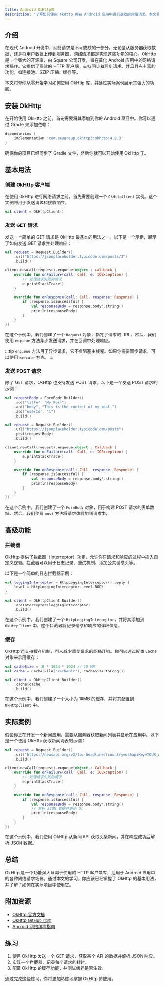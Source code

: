 ```yaml
---
title: Android OkHttp库
description: "了解如何使用 OkHttp 库在 Android 应用中进行高效的网络请求。本文将从基础概念到实际应用，逐步讲解 OkHttp 的使用方法。"
---
```


## 介绍

在现代 Android 开发中，网络请求是不可或缺的一部分。无论是从服务器获取数据，还是将用户数据上传到服务器，网络请求都是实现这些功能的核心。OkHttp 是一个强大的开源库，由 Square 公司开发，旨在简化 Android 应用中的网络请求操作。它提供了高效的 HTTP 客户端，支持同步和异步请求，并且具有丰富的功能，如连接池、GZIP 压缩、缓存等。

本文将带你从零开始学习如何使用 OkHttp 库，并通过实际案例展示其强大的功能。

## 安装 OkHttp

在开始使用 OkHttp 之前，首先需要将其添加到你的 Android 项目中。你可以通过 Gradle 来添加依赖：

```groovy
dependencies {
    implementation 'com.squareup.okhttp3:okhttp:4.9.3'
}
```

确保你的项目已经同步了 Gradle 文件，然后你就可以开始使用 OkHttp 了。

## 基本用法

### 创建 OkHttp 客户端

在使用 OkHttp 进行网络请求之前，首先需要创建一个 `OkHttpClient` 实例。这个实例将用于发送请求和接收响应。

```kotlin
val client = OkHttpClient()
```

### 发送 GET 请求

发送一个简单的 GET 请求是 OkHttp 最基本的用法之一。以下是一个示例，展示了如何发送 GET 请求并处理响应：

```kotlin
val request = Request.Builder()
    .url("https://jsonplaceholder.typicode.com/posts/1")
    .build()

client.newCall(request).enqueue(object : Callback {
    override fun onFailure(call: Call, e: IOException) {
        // 处理请求失败的情况
        e.printStackTrace()
    }

    override fun onResponse(call: Call, response: Response) {
        if (response.isSuccessful) {
            val responseBody = response.body?.string()
            println(responseBody)
        }
    }
})
```

在这个示例中，我们创建了一个 `Request` 对象，指定了请求的 URL。然后，我们使用 `enqueue` 方法异步发送请求，并在回调中处理响应。

:::tip
`enqueue` 方法用于异步请求，它不会阻塞主线程。如果你需要同步请求，可以使用 `execute` 方法。
:::

### 发送 POST 请求

除了 GET 请求，OkHttp 也支持发送 POST 请求。以下是一个发送 POST 请求的示例：

```kotlin
val requestBody = FormBody.Builder()
    .add("title", "My Post")
    .add("body", "This is the content of my post.")
    .add("userId", "1")
    .build()

val request = Request.Builder()
    .url("https://jsonplaceholder.typicode.com/posts")
    .post(requestBody)
    .build()

client.newCall(request).enqueue(object : Callback {
    override fun onFailure(call: Call, e: IOException) {
        e.printStackTrace()
    }

    override fun onResponse(call: Call, response: Response) {
        if (response.isSuccessful) {
            val responseBody = response.body?.string()
            println(responseBody)
        }
    }
})
```

在这个示例中，我们创建了一个 `FormBody` 对象，用于构建 POST 请求的表单数据。然后，我们使用 `post` 方法将请求体附加到请求中。

## 高级功能

### 拦截器

OkHttp 提供了拦截器（Interceptor）功能，允许你在请求和响应的过程中插入自定义逻辑。拦截器可以用于日志记录、重试机制、添加公共请求头等。

以下是一个简单的日志拦截器示例：

```kotlin
val loggingInterceptor = HttpLoggingInterceptor().apply {
    level = HttpLoggingInterceptor.Level.BODY
}

val client = OkHttpClient.Builder()
    .addInterceptor(loggingInterceptor)
    .build()
```

在这个示例中，我们创建了一个 `HttpLoggingInterceptor`，并将其添加到 `OkHttpClient` 中。这个拦截器将记录请求和响应的详细信息。

### 缓存

OkHttp 还支持缓存机制，可以减少重复请求的网络开销。你可以通过配置 `Cache` 对象来启用缓存：

```kotlin
val cacheSize = 10 * 1024 * 1024 // 10 MB
val cache = Cache(File("cacheDir"), cacheSize.toLong())

val client = OkHttpClient.Builder()
    .cache(cache)
    .build()
```

在这个示例中，我们创建了一个大小为 10MB 的缓存，并将其配置到 `OkHttpClient` 中。

## 实际案例

假设你正在开发一个新闻应用，需要从服务器获取新闻列表并显示在应用中。以下是一个使用 OkHttp 获取新闻列表的示例：

```kotlin
val request = Request.Builder()
    .url("https://newsapi.org/v2/top-headlines?country=us&apiKey=YOUR_API_KEY")
    .build()

client.newCall(request).enqueue(object : Callback {
    override fun onFailure(call: Call, e: IOException) {
        // 处理请求失败的情况
        e.printStackTrace()
    }

    override fun onResponse(call: Call, response: Response) {
        if (response.isSuccessful) {
            val responseBody = response.body?.string()
            // 解析 JSON 数据并更新 UI
            println(responseBody)
        }
    }
})
```

在这个示例中，我们使用 OkHttp 从新闻 API 获取头条新闻，并在响应成功后解析 JSON 数据。

## 总结

OkHttp 是一个功能强大且易于使用的 HTTP 客户端库，适用于 Android 应用中的各种网络请求场景。通过本文的学习，你应该已经掌握了 OkHttp 的基本用法，并了解了如何在实际项目中使用它。

## 附加资源

- [OkHttp 官方文档](https://square.github.io/okhttp/)
- [OkHttp GitHub 仓库](https://github.com/square/okhttp)
- [Android 网络编程指南](https://developer.android.com/training/volley)

## 练习

1. 使用 OkHttp 发送一个 GET 请求，获取某个 API 的数据并解析 JSON 响应。
2. 实现一个拦截器，记录每个请求的耗时。
3. 配置 OkHttp 的缓存功能，并测试缓存是否生效。

通过完成这些练习，你将更加熟练地掌握 OkHttp 的使用。